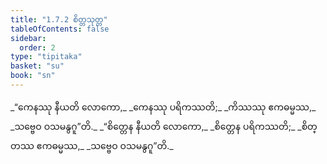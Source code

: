 ```yaml
---
title: "1.7.2 စိတ္တသုတ္တ"
tableOfContents: false
sidebar:
  order: 2
type: "tipitaka"
basket: "su"
book: "sn"
---
```



<DynamicBreadcrumb />

<Division number="62" book="sn" e="ch" v="18" p="288">

<Paragraph number="313" type="verses" book="sn">
_“ကေနဿု နီယတိ လောကော,_  
_ကေနဿု ပရိကဿတိ;_  
_ကိဿဿု ဧကဓမ္မဿ,_  
_သဗ္ဗေဝ ဝသမနွဂူ”တိ._  

</Paragraph>

<Paragraph number="314" type="verses" book="sn">
_“စိတ္တေန နီယတိ လောကော,_  
_စိတ္တေန ပရိကဿတိ;_  
_စိတ္တဿ ဧကဓမ္မဿ,_  
_သဗ္ဗေဝ ဝသမနွဂူ”တိ._
</Paragraph>
</Division>